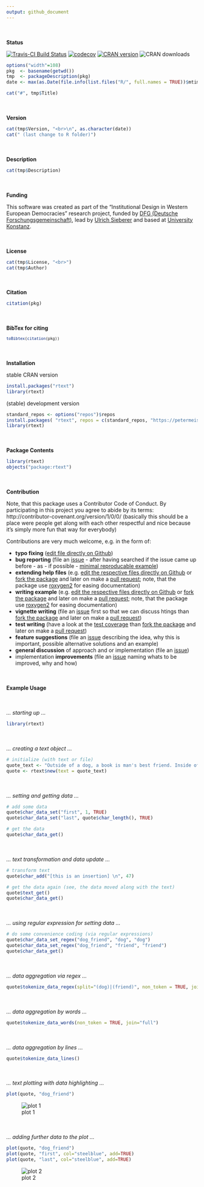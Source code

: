 ```yaml
---
output: github_document
---
```



<br><br>
**Status**


[![Travis-CI Build Status](https://travis-ci.org/petermeissner/rtext.svg?branch=master)](https://travis-ci.org/petermeissner/rtext) [![codecov](https://codecov.io/gh/petermeissner/rtext/branch/master/graph/badge.svg)](https://codecov.io/gh/petermeissner/rtext/tree/master/R) [![CRAN version](http://www.r-pkg.org/badges/version/rtext)](https://cran.r-project.org/package=rtext) ![CRAN downloads](https://cranlogs.r-pkg.org/badges/grand-total/rtext)



```r
options("width"=108)
pkg  <- basename(getwd())
tmp  <- packageDescription(pkg)
date <- max(as.Date(file.info(list.files("R/", full.names = TRUE))$mtime) )
```

```r
cat("#", tmp$Title)
```



<br><br>
**Version**

```r
cat(tmp$Version, "<br>\n", as.character(date))
cat(" (last change to R folder)")
```


<br><br>
**Description**

```r
cat(tmp$Description)
```


<br><br>
**Funding**

This software was created as part of the "Institutional Design in Western European Democracies" research project, funded by [DFG (Deutsche Forschungsgemeinschaft)](http://gepris.dfg.de/gepris/projekt/146229116), lead by [Ulrich Sieberer](https://scholar.google.com/citations?user=Q_ImhbkAAAAJ) and based at [University Konstanz](https://www.uni-konstanz.de/). 

<br><br>
**License**

```r
cat(tmp$License, "<br>")
cat(tmp$Author)
```


<br><br>
**Citation**


```r
citation(pkg)
```

<br><br>
**BibTex for citing**

<code style="white-space:normal;">
```r
toBibtex(citation(pkg))
```
</code>



<br><br>
**Installation**

stable CRAN version

```r
install.packages("rtext")
library(rtext)
```



(stable) development version

```r
standard_repos <- options("repos")$repos
install.packages( "rtext", repos = c(standard_repos, "https://petermeissner.github.io/drat/"))
library(rtext)
```




<br><br>
**Package Contents**


```r
library(rtext)
objects("package:rtext")
```





<br><br>
**Contribution**

Note, that this package uses a Contributor Code of Conduct. By participating in this project you agree to abide by its terms: http://contributor-covenant.org/version/1/0/0/ (basically this should be a place were people get along with each other respectful and nice because it's simply more fun that way for everybody)


Contributions are very much welcome, e.g. in the form of:

- **typo fixing** ([edit file directly on Github](https://help.github.com/articles/editing-files-in-another-user-s-repository/))
- **bug reporting** (file an [issue](https://guides.github.com/features/issues/) - after having searched if the issue came up before - as - if possible - [minimal reproducable example](http://stackoverflow.com/help/mcve))
- **extending help files** (e.g. [edit the respective files directly on Github](https://help.github.com/articles/editing-files-in-another-user-s-repository/) or [fork the package](https://help.github.com/articles/fork-a-repo/) and later on make a [pull request](https://help.github.com/articles/using-pull-requests/); note, that the package use [roxygen2](http://r-pkgs.had.co.nz/man.html) for easing documentation)
- **writing example** (e.g. [edit the respective files directly on Github](https://help.github.com/articles/editing-files-in-another-user-s-repository/) or [fork the package](https://help.github.com/articles/fork-a-repo/) and later on make a [pull request](https://help.github.com/articles/using-pull-requests/); note, that the package use [roxygen2](http://r-pkgs.had.co.nz/man.html) for easing documentation)
- **vignette writing** (file an [issue](https://guides.github.com/features/issues/) first so that we can discuss htings than [fork the package](https://help.github.com/articles/fork-a-repo/) and later on make a [pull request](https://help.github.com/articles/using-pull-requests/))
- **test writing** (have a look at the [test coverage](https://codecov.io/gh/petermeissner/stringb/tree/master/R) than [fork the package](https://help.github.com/articles/fork-a-repo/) and later on make a [pull request](https://help.github.com/articles/using-pull-requests/))
- **feature suggestions** (file an [issue](https://guides.github.com/features/issues/) describing the idea, why this is important, possible alternative solutions and an example)
- **general discussion** of approach and or implementation  (file an [issue](https://guides.github.com/features/issues/))
- implementation **improvements** (file an [issue](https://guides.github.com/features/issues/) naming whats to be improved, why and how)

    

<br><br>
**Example Usage**

<br><br>
*... starting up ...*

```r
library(rtext)
```


<br><br>*... creating a text object ...*
```r
# initialize (with text or file)
quote_text <- "Outside of a dog, a book is man's best friend. Inside of a dog it's too dark to read."
quote <- rtext$new(text = quote_text)
```

<br><br>*... setting and getting data ...*
```r
# add some data
quote$char_data_set("first", 1, TRUE)
quote$char_data_set("last", quote$char_length(), TRUE)

# get the data
quote$char_data_get()
```


<br><br>*... text transformation and data update ...*
```r
# transform text
quote$char_add("[this is an insertion] \n", 47)

# get the data again (see, the data moved along with the text)
quote$text_get()
quote$char_data_get()
```


<br><br>*... using regular expression for setting data ...*
```r
# do some convenience coding (via regular expressions)
quote$char_data_set_regex("dog_friend", "dog", "dog")
quote$char_data_set_regex("dog_friend", "friend", "friend")
quote$char_data_get()
```

<br><br>*... data aggregation via regex ...*
```r
quote$tokenize_data_regex(split="(dog)|(friend)", non_token = TRUE, join = "full")
```

<br><br>*... data aggregation by words ...*
```r
quote$tokenize_data_words(non_token = TRUE, join="full")
```

<br><br>*... data aggregation by lines ...*
```r
quote$tokenize_data_lines()
```

   
<br><br>*... text plotting with data highlighting ...*
```r
plot(quote, "dog_friend")
```

![plot 1](https://raw.githubusercontent.com/petermeissner/rtext/master/README_files/figure-markdown_github/unnamed-chunk-19-1.png)

    
    
<br><br>*... adding further data to the plot ...*
```r
plot(quote, "dog_friend")
plot(quote, "first", col="steelblue", add=TRUE)
plot(quote, "last", col="steelblue", add=TRUE)
```

![plot 2](https://raw.githubusercontent.com/petermeissner/rtext/master/README_files/figure-markdown_github/unnamed-chunk-20-1.png)
